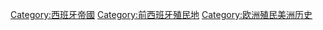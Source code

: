 [[Category:西班牙帝國|Category:西班牙帝國]]
[[Category:前西班牙殖民地|Category:前西班牙殖民地]]
[[Category:欧洲殖民美洲历史|Category:欧洲殖民美洲历史]]